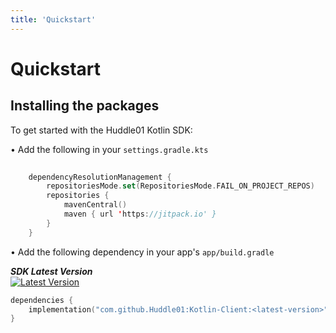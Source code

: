 ```yaml
---
title: 'Quickstart'
---
```



# Quickstart

## Installing the packages

To get started with the Huddle01 Kotlin SDK:

• Add the following in your `settings.gradle.kts`

```kotlin
	
	dependencyResolutionManagement {
		repositoriesMode.set(RepositoriesMode.FAIL_ON_PROJECT_REPOS)
		repositories {
			mavenCentral()
			maven { url 'https://jitpack.io' }
		}
	}
```

• Add the following dependency in your app's `app/build.gradle`

***SDK Latest Version***  
[![Latest Version](https://jitpack.io/v/Huddle01/Kotlin-Client.svg)](https://jitpack.io/#Huddle01/Kotlin-Client)

```kotlin
dependencies {
    implementation("com.github.Huddle01:Kotlin-Client:<latest-version>")
}
```